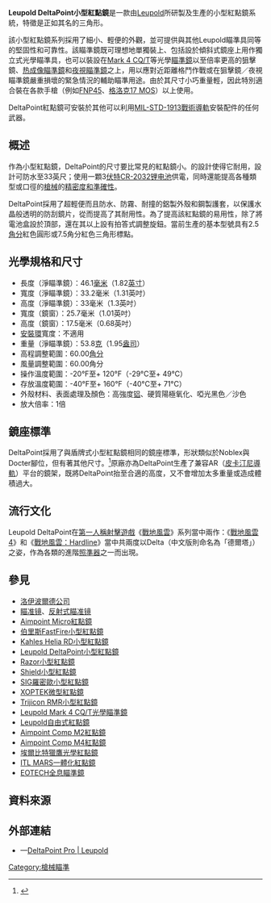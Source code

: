 {{noteTA
|G1=軍事
|G2=長度單位
|G3=Firearms
}}
'''Leupold DeltaPoint小型紅點鏡'''是一款由[[洛伊波爾德公司|Leupold]]所研製及生產的小型紅點鏡系統，特徵是正如其名的三角形{{Link-en|標線|Reticle|標點}}。

該小型紅點鏡系列採用了細小、輕便的外觀，並可提供與其他Leupold瞄準具同等的堅固性和可靠性。該瞄準鏡既可理想地單獨裝上、包括設於傾斜式鏡座上用作獨立式光學瞄準具，也可以裝設在[[Leupold_Mark_4_CQ/T光學瞄準鏡|Mark 4 CQ/T]]等光學[[瞄準鏡|瞄準鏡]]以至倍率更高的狙擊鏡、[[热成像仪|热成像瞄準鏡]]和[[夜視鏡|夜視瞄準鏡]]之上，用以應對近距離格鬥作戰或在狙擊鏡／夜視瞄準鏡嚴重損壞的緊急情況的輔助瞄準用途。由於其尺寸小巧重量輕，因此特別適合裝在各款手槍（例如[[FN_FNP半自動手槍|FNP45]]、[[格洛克17|格洛克17 MOS]]）以上使用。

DeltaPoint紅點鏡可安裝於其他可以利用[[皮卡汀尼導軌|MIL-STD-1913戰術導軌]]安裝配件的任何武器。

== 概述 ==
作為小型紅點鏡，DeltaPoint的尺寸要比常見的紅點鏡小。的設計使得它耐用，設計可防水至33英尺；使用一顆3[[伏特|伏特]][[CR2032電池|CR-2032]][[锂电池|锂电池]]供電，同時還能提高各種類型或口徑的[[槍械|槍械]]的[[测量精度|精密度和準確性]]。

DeltaPoint採用了超輕便而且防水、防霧、耐撞的鋁製外殼和鋼製護套，以保護水晶般透明的防刮鏡片，從而提高了其耐用性。為了提高該紅點鏡的易用性，除了將電池盒設於頂部，還在其以上設有拍答式調整旋鈕。當前生產的基本型號具有2.5[[角分|角分]]紅色圓形{{Link-en|標線|Reticle|標點}}或7.5角分紅色三角形標點。

== 光學規格和尺寸 ==
* 長度（淨瞄準鏡）：46.1[[毫米|毫米]]（1.82[[英寸|英寸]]）
* 寬度（淨瞄準鏡）：33.2毫米（1.31英吋）
* 高度（淨瞄準鏡）：33毫米（1.3英吋）
* 寬度（鏡窗）：25.7毫米（1.01英吋）
* 高度（鏡窗）：17.5毫米（0.68英吋）
* [[瞄準鏡環|安裝環]]寬度：不適用
* 重量（淨瞄準鏡）：53.8[[克|克]]（1.95[[盎司|盎司]]） 
* 高程調整範圍：60.00[[角分|角分]]
* 風量調整範圍：60.00角分
* 操作溫度範圍：-20°F至+ 120°F（-29°C至+ 49°C）
* 存放溫度範圍：-40°F至+ 160°F（-40°C至+ 71°C）
* 外殼材料、表面處理及顏色：高強度[[铝|铝]]、硬質陽極氧化、啞光黑色／沙色
* 放大倍率：1倍

== 鏡座標準 ==
DeltaPoint採用了與盾牌式小型紅點鏡相同的鏡座標準，形狀類似於Noblex與Docter腳位，但有著其他尺寸。<ref name="optics-info-footprints">{{Cite web |url=https://optics-info.com/footprints-on-red-dot-sights/ |title=Footprints/Mounting Standards on Red Dot Sights - Optics info |accessdate=2020-08-22 |archive-date=2019-12-09 |archive-url=https://web.archive.org/web/20191209023758/https://optics-info.com/footprints-on-red-dot-sights/ |dead-url=no }}</ref>原廠亦為DeltaPoint生產了兼容AR（[[皮卡汀尼導軌|皮卡汀尼導軌]]）平台的鏡架，既將DeltaPoint抬至合適的高度，又不會增加太多重量或造成體積過大。

== 流行文化 ==
Leupold DeltaPoint在[[第一人称射击游戏|第一人稱射擊遊戲]]《[[戰地風雲系列|戰地風雲]]》系列當中兩作：《[[戰地風雲4|戰地風雲4]]》和《[[战地：硬仗|戰地風雲：Hardline]]》當中共兩度以Delta（中文版則命名為「德爾塔」）之姿，作為各類{{Link-en|佩槍|Side arm}}的進階[[照準器|照準器]]之一而出現。

== 參見 ==
{{div col|cols=2}}
* [[洛伊波爾德公司|洛伊波爾德公司]]
* [[瞄准镜|瞄准镜]]、[[紅點鏡|反射式瞄准镜]]
* [[Aimpoint_Micro紅點鏡|Aimpoint Micro紅點鏡]]
* [[伯里斯FastFire小型紅點鏡|伯里斯FastFire小型紅點鏡]]
* [[Kahles_Helia_RD小型紅點鏡|Kahles Helia RD小型紅點鏡]]
* [[Leupold_DeltaPoint小型紅點鏡|Leupold DeltaPoint小型紅點鏡]]
* [[Razor小型紅點鏡|Razor小型紅點鏡]]
* [[Shield小型紅點鏡|Shield小型紅點鏡]]
* [[SIG羅密歐小型紅點鏡|SIG羅密歐小型紅點鏡]]
* [[XOPTEK微型紅點鏡|XOPTEK微型紅點鏡]]
* [[加固微型反射式瞄準鏡|Trijicon RMR小型紅點鏡]]
* [[Leupold_Mark_4_CQ/T光學瞄準鏡|Leupold Mark 4 CQ/T光學瞄準鏡]]
* [[Leupold自由式紅點鏡|Leupold自由式紅點鏡]]
* [[Aimpoint_Comp_M2紅點鏡|Aimpoint Comp M2紅點鏡]]
* [[Aimpoint_Comp_M4紅點鏡|Aimpoint Comp M4紅點鏡]]
* [[埃爾比特獵鷹光學紅點鏡|埃爾比特獵鷹光學紅點鏡]]<!-- Elbit Falcon Optical -->
* [[ITL_MARS一體化紅點鏡|ITL MARS一體化紅點鏡]]
* [[EOTECH|EOTECH全息瞄準鏡]]
{{div col end}}

<!--== 註釋 ==
{{Reflist|group=note}} -->
== 資料來源 ==
<div class="references-small">
<references />
</div>
<!-- == 參考文獻 == -->
== 外部連結 ==
* {{en icon}}—[https://www.leupold.com/product-series/deltapoint-reflex-sight DeltaPoint Pro | Leupold] {{Wayback|url=https://www.leupold.com/product-series/deltapoint-reflex-sight |date=20201203205041 }}

{{DEFAULTSORT:DeltaPoint}}
[[Category:槍械瞄準|Category:槍械瞄準]]